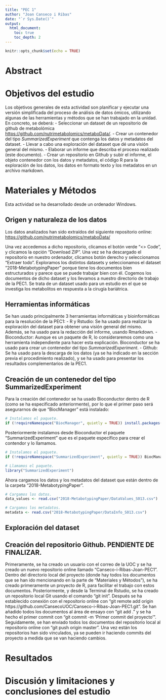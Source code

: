 ```yaml
---
title: "PEC 1"
author: "Joan Canseco i Ribas"
date: "`r Sys.Date()`"
output:
  html_document:
    toc: true
    toc_depth: 2
---
```


```r
knitr::opts_chunk$set(echo = TRUE)
```

# Abstract

# Objetivos del estudio
Los objetivos generales de esta actividad son planificar y ejecutar una versión simplificada del proceso de análisis de datos ómicos, utilizando algunas de las herramientas y métodos que se han trabajado en la unidad. En concreto, se deberá:
- Seleccionar un dataset de un repositorio de github de metabolómica <https://github.com/nutrimetabolomics/metaboData/>.
- Crear un contenedor del tipo *SummarizedExperiment* que contenga los datos y metadatos del dataset.
- Llevar a cabo una exploración del dataset que dé una visión general del mismo.
- Elaborar un informe que describa el proceso realizado (este documento).
- Crear un repositorio en Github y subir el informe, el objeto contenedor con los datos y metadatos, el código R para la exploración de los datos, los datos en formato texto y los metadatos en un archivo markdown.


# Materiales y Métodos
Esta actividad se ha desarrollado desde un ordenador Windows.

## Origen y naturaleza de los datos
Los datos analizados han sido extraídos del siguiente repositorio online: <https://github.com/nutrimetabolomics/metaboData/>

Una vez accedemos a dicho repositorio, clicamos el botón verde "<> Code", y clicamos la opción "Download ZIP". Una vez se ha descargado el repositorio en nuestro ordenador, clicamos botón derecho y seleccionamos "Extraer todo". Exploramos los distintos datasets y seleccionamos el dataset "2018-MetabotypingPaper" porque tiene los documentos bien estructurados y parece que se puede trabajar bien con él. Cogemos los documentos de dicho dataset y los llevamos a nuestro directorio de trabajo de la PEC1. 
Se trata de un dataset usado para un estudio en el que se investiga los metabolitos en respuesta a la cirugía bariátrica.

## Herramientas informáticas
Se han usado principalmente 3 herramientas informáticas y bioinformáticas para la resolución de la PEC1:
- R y Rstudio: Se ha usado para realizar la exploración del dataset para obtener una visión general del mismo. Además, se ha usado para la redacción del informe, usando Rmarkdown.
- Bioconductor: Aunque es un paquete de R, lo consideraremos como una herramienta independiente para hacer esta explicación. Bioconductor se ha usado para crear un contenedor del tipo *SummarizedExperiment*.
- Github: Se ha usado para la descarga de los datos (ya se ha indicado en la sección previa el procedimiento realizado), y se ha usado para presentar los resultados complementarios de la PEC1.

## Creación de un contenedor del tipo SummarizedExperiment
Para la creación del contenedor se ha usado Bioconductor dentro de R (como se ha especificado anteriormente), por lo que el primer paso será asegurarnos de que "BiocManager" está instalado:
```r
# Instalamos el paquete.
if (!requireNamespace("BiocManager", quietly = TRUE)) install.packages("BiocManager")
```

Posteriormente instalamos desde Bioconductor el paquete "SummarizedExperiment" que es el paquete específico para crear el contendor y lo llamamos.
```r
# Instalamos el paquete.
if (!requireNamespace("SummarizedExperiment", quietly = TRUE)) BiocManager::install("SummarizedExperiment")

# Llamamos el paquete.
library("SummarizedExperiment")
```

Ahora cargamos los datos y los metadatos del dataset que están dentro de la carpeta "2018-MetabotypingPaper".
```r
# Cargamos los datos.
data_values <- read.csv("2018-MetabotypingPaper/DataValues_S013.csv")

# Cargamos los metadatos.
metadata <- read.csv("2018-MetabotypingPaper/DataInfo_S013.csv")
```




## Exploración del dataset

## Creación del repositorio Github. PENDIENTE DE FINALIZAR.
Primeramente, se ha creado un usuario con el correo de la UOC y se ha creado un nuevo repositorio online llamado "Canseco-i-Ribas-Joan-PEC1". 
Dentro del directorio local del proyecto (donde hay todos los documentos que se han ido mencionando en la parte de "Materiales y Métodos"), se ha creado primeramente un proyecto de R, para facilitar el trabajo con estos documentos. Posteriormente, y desde la Terminal de Rstudio, se ha creado un repositorio local Git usando el comando "git init". Después se ha establecido conexión con el repositorio online con "git remote add origin https://github.com/CansecoUOC/Canseco-i-Ribas-Joan-PEC1.git". Se han añadido todos los documentos al área de ensayo con "git add ." y se ha hecho el primer commit con "git commit -m 'Primer commit del proyecto'". Seguidamente, se han enviado todos los documentos del repositorio local al repositorio online con "git push origin master".
Una vez están los repositorios han sido vinculados, ya se pueden ir haciendo commits del proyecto a medida que se van haciendo cambios.

# Resultados

# Discusión y limitaciones y conclusiones del estudio

